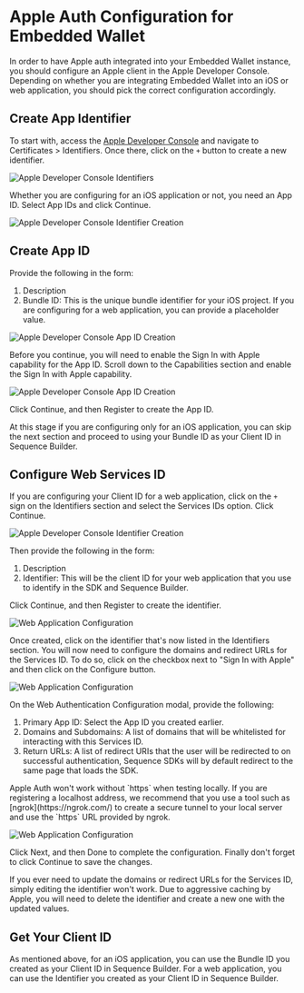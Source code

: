 
# Apple Auth Configuration for Embedded Wallet

In order to have Apple auth integrated into your Embedded Wallet instance, you should configure an Apple client in the Apple Developer Console. Depending on whether you are integrating Embedded Wallet into an iOS or web application, you should pick the correct configuration accordingly.

## Create App Identifier

To start with, access the [Apple Developer Console](https://developer.apple.com/account/) and navigate to Certificates > Identifiers. Once there, click on the `+` button to create a new identifier.

![Apple Developer Console Identifiers](/img/embedded_wallet/apple/1.png)

Whether you are configuring for an iOS application or not, you need an App ID. Select App IDs and click Continue.

![Apple Developer Console Identifier Creation](/img/embedded_wallet/apple/7.png)

## Create App ID

Provide the following in the form:

1. Description
2. Bundle ID: This is the unique bundle identifier for your iOS project. If you are configuring for a web application, you can provide a placeholder value.

![Apple Developer Console App ID Creation](/img/embedded_wallet/apple/5.png)

Before you continue, you will need to enable the Sign In with Apple capability for the App ID. Scroll down to the Capabilities section and enable the Sign In with Apple capability.

![Apple Developer Console App ID Creation](/img/embedded_wallet/apple/6.png)

Click Continue, and then Register to create the App ID.

At this stage if you are configuring only for an iOS application, you can skip the next section and proceed to using your Bundle ID as your Client ID in Sequence Builder.

## Configure Web Services ID

If you are configuring your Client ID for a web application, click on the `+` sign on the Identifiers section and select the Services IDs option. Click Continue.

![Apple Developer Console Identifier Creation](/img/embedded_wallet/apple/2.png)

Then provide the following in the form:

1. Description
2. Identifier: This will be the client ID for your web application that you use to identify in the SDK and Sequence Builder.

Click Continue, and then Register to create the identifier.

![Web Application Configuration](/img/embedded_wallet/apple/3.png)

Once created, click on the identifier that's now listed in the Identifiers section. You will now need to configure the domains and redirect URLs for the Services ID. To do so, click on the checkbox next to "Sign In with Apple" and then click on the Configure button.

![Web Application Configuration](/img/embedded_wallet/apple/4.png)

On the Web Authentication Configuration modal, provide the following:

1. Primary App ID: Select the App ID you created earlier.
2. Domains and Subdomains: A list of domains that will be whitelisted for interacting with this Services ID.
3. Return URLs: A list of redirect URIs that the user will be redirected to on successful authentication, Sequence SDKs will by default redirect to the same page that loads the SDK.

<Callout type="info">
  Apple Auth won't work without `https` when testing locally. If you are registering a localhost address, we recommend that you use a tool such as [ngrok](https://ngrok.com/) to create a secure tunnel to your local server and use the `https` URL provided by ngrok.
</Callout>

![Web Application Configuration](/img/embedded_wallet/apple/8.png)

Click Next, and then Done to complete the configuration. Finally don't forget to click Continue to save the changes.

<Callout type="info">
  If you ever need to update the domains or redirect URLs for the Services ID, simply editing the identifier won't work. Due to aggressive caching by Apple, you will need to delete the identifier and create a new one with the updated values.
</Callout>

## Get Your Client ID

As mentioned above, for an iOS application, you can use the Bundle ID you created as your Client ID in Sequence Builder. For a web application, you can use the Identifier you created as your Client ID in Sequence Builder.
